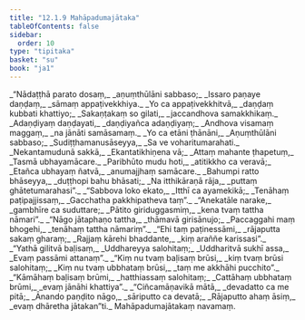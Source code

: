 ```yaml
---
title: "12.1.9 Mahāpadumajātaka"
tableOfContents: false
sidebar:
  order: 10
type: "tipitaka"
basket: "su"
book: "ja1"
---
```



<DynamicBreadcrumb />

<Division number="106" book="ja1">

<Paragraph number="2352" type="verses" book="ja1">
_“Nādaṭṭhā parato dosaṃ,_  
_aṇuṃthūlāni sabbaso;_  
_Issaro paṇaye daṇḍaṃ,_  
_sāmaṃ appaṭivekkhiya._  

</Paragraph>

</Division>
<Division number="107" book="ja1">

<Paragraph number="2353" type="verses" book="ja1">
_Yo ca appaṭivekkhitvā,_  
_daṇḍaṃ kubbati khattiyo;_  
_Sakaṇṭakaṃ so gilati,_  
_jaccandhova samakkhikaṃ._  

</Paragraph>

</Division>
<Division number="108" book="ja1">

<Paragraph number="2354" type="verses" book="ja1">
_Adaṇḍiyaṃ daṇḍayati,_  
_daṇḍiyañca adaṇḍiyaṃ;_  
_Andhova visamaṃ maggaṃ,_  
_na jānāti samāsamaṃ._  

</Paragraph>

</Division>
<Division number="109" book="ja1">

<Paragraph number="2355" type="verses" book="ja1">
_Yo ca etāni ṭhānāni,_  
_Aṇuṃthūlāni sabbaso;_  
_Sudiṭṭhamanusāseyya,_  
_Sa ve voharitumarahati._  

</Paragraph>

</Division>
<Division number="110" book="ja1">

<Paragraph number="2356" type="verses" book="ja1">
_Nekantamudunā sakkā,_  
_Ekantatikhiṇena vā;_  
_Attaṃ mahante ṭhapetuṃ,_  
_Tasmā ubhayamācare._  

</Paragraph>

</Division>
<Division number="111" book="ja1">

<Paragraph number="2357" type="verses" book="ja1">
_Paribhūto mudu hoti,_  
_atitikkho ca veravā;_  
_Etañca ubhayaṃ ñatvā,_  
_anumajjhaṃ samācare._  

</Paragraph>

</Division>
<Division number="112" book="ja1">

<Paragraph number="2358" type="verses" book="ja1">
_Bahumpi ratto bhāseyya,_  
_duṭṭhopi bahu bhāsati;_  
_Na itthikāraṇā rāja,_  
_puttaṃ ghātetumarahasi”._  

</Paragraph>

</Division>
<Division number="113" book="ja1">

<Paragraph number="2359" type="verses" book="ja1">
_“Sabbova loko ekato,_  
_Itthī ca ayamekikā;_  
_Tenāhaṃ paṭipajjissaṃ,_  
_Gacchatha pakkhipatheva taṃ”._  

</Paragraph>

</Division>
<Division number="114" book="ja1">

<Paragraph number="2360" type="verses" book="ja1">
_“Anekatāle narake,_  
_gambhīre ca suduttare;_  
_Pātito giriduggasmiṃ,_  
_kena tvaṃ tattha nāmari”._  

</Paragraph>

</Division>
<Division number="115" book="ja1">

<Paragraph number="2361" type="verses" book="ja1">
_“Nāgo jātaphaṇo tattha,_  
_thāmavā girisānujo;_  
_Paccaggahi maṃ bhogehi,_  
_tenāhaṃ tattha nāmariṃ”._  

</Paragraph>

</Division>
<Division number="116" book="ja1">

<Paragraph number="2362" type="verses" book="ja1">
_“Ehi taṃ paṭinessāmi,_  
_rājaputta sakaṃ gharaṃ;_  
_Rajjaṃ kārehi bhaddante,_  
_kiṃ araññe karissasi”._  

</Paragraph>

</Division>
<Division number="117" book="ja1">

<Paragraph number="2363" type="verses" book="ja1">
_“Yathā gilitvā baḷisaṃ,_  
_Uddhareyya salohitaṃ;_  
_Uddharitvā sukhī assa,_  
_Evaṃ passāmi attanaṃ”._  

</Paragraph>

</Division>
<Division number="118" book="ja1">

<Paragraph number="2364" type="verses" book="ja1">
_“Kiṃ nu tvaṃ baḷisaṃ brūsi,_  
_kiṃ tvaṃ brūsi salohitaṃ;_  
_Kiṃ nu tvaṃ ubbhataṃ brūsi,_  
_taṃ me akkhāhi pucchito”._  

</Paragraph>

</Division>
<Division number="119" book="ja1">

<Paragraph number="2365" type="verses" book="ja1">
_“Kāmāhaṃ baḷisaṃ brūmi,_  
_hatthiassaṃ salohitaṃ;_  
_Cattāhaṃ ubbhataṃ brūmi,_  
_evaṃ jānāhi khattiya”._  

</Paragraph>

</Division>
<Division number="120" book="ja1">

<Paragraph number="2366" type="verses" book="ja1">
_“Ciñcamāṇavikā mātā,_  
_devadatto ca me pitā;_  
_Ānando paṇḍito nāgo,_  
_sāriputto ca devatā;_  
_Rājaputto ahaṃ āsiṃ,_  
_evaṃ dhāretha jātakan”ti._  


</Paragraph>
</Division>

<Paragraph number="2367" type="center" book="ja1">
Mahāpadumajātakaṃ navamaṃ.
</Paragraph>
